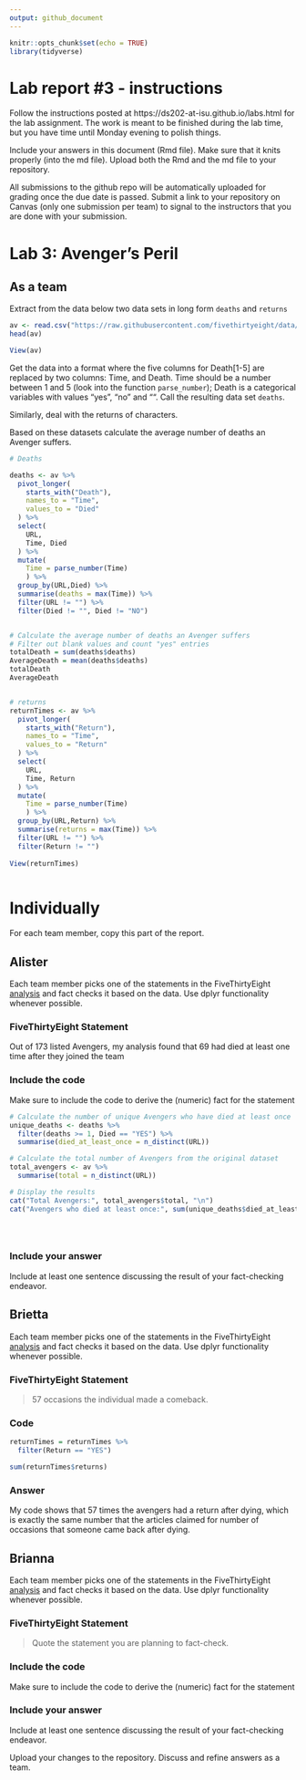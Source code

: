 ```yaml
---
output: github_document
---
```




```r
knitr::opts_chunk$set(echo = TRUE)
library(tidyverse)
```

# Lab report #3 - instructions

Follow the instructions posted at https://ds202-at-isu.github.io/labs.html for the lab assignment. The work is meant to be finished during the lab time, but you have time until Monday evening to polish things.

Include your answers in this document (Rmd file). Make sure that it knits properly (into the md file). Upload both the Rmd and the md file to your repository.  

All submissions to the github repo will be automatically uploaded for grading once the due date is passed.
Submit a link to your repository on Canvas (only one submission per team) to signal to the instructors that you are done with your submission.

# Lab 3: Avenger's Peril

## As a team

Extract from the data below two data sets in long form `deaths` and `returns`

```r
av <- read.csv("https://raw.githubusercontent.com/fivethirtyeight/data/master/avengers/avengers.csv", stringsAsFactors = FALSE)
head(av)

View(av)
```

Get the data into a format where the five columns for Death[1-5] are replaced by two columns: Time, and Death. Time should be a number between 1 and 5 (look into the function `parse_number`); Death is a categorical variables with values "yes", "no" and "". Call the resulting data set `deaths`. 

Similarly, deal with the returns of characters.

Based on these datasets calculate the average number of deaths an Avenger suffers. 

```r
# Deaths

deaths <- av %>% 
  pivot_longer(
    starts_with("Death"),
    names_to = "Time",
    values_to = "Died"
  ) %>% 
  select(
    URL,
    Time, Died
  ) %>% 
  mutate(
    Time = parse_number(Time)
    ) %>%
  group_by(URL,Died) %>%
  summarise(deaths = max(Time)) %>%
  filter(URL != "") %>%
  filter(Died != "", Died != "NO")


# Calculate the average number of deaths an Avenger suffers
# Filter out blank values and count "yes" entries
totalDeath = sum(deaths$deaths)
AverageDeath = mean(deaths$deaths)
totalDeath
AverageDeath


# returns 
returnTimes <- av %>% 
  pivot_longer(
    starts_with("Return"),
    names_to = "Time",
    values_to = "Return"
  ) %>% 
  select(
    URL,
    Time, Return
  ) %>% 
  mutate(
    Time = parse_number(Time)
    ) %>%
  group_by(URL,Return) %>%
  summarise(returns = max(Time)) %>%
  filter(URL != "") %>%
  filter(Return != "")
  
View(returnTimes)



```

# Individually

For each team member, copy this part of the report. 

## Alister

Each team member picks one of the statements in the FiveThirtyEight [analysis](https://fivethirtyeight.com/features/avengers-death-comics-age-of-ultron/) and fact checks it based on the data. Use dplyr functionality whenever possible.

### FiveThirtyEight Statement

Out of 173 listed Avengers, my analysis found that 69 had died at least one time after they joined the team

### Include the code

Make sure to include the code to derive the (numeric) fact for the statement

```r

# Calculate the number of unique Avengers who have died at least once
unique_deaths <- deaths %>%
  filter(deaths >= 1, Died == "YES") %>%
  summarise(died_at_least_once = n_distinct(URL))

# Calculate the total number of Avengers from the original dataset
total_avengers <- av %>%
  summarise(total = n_distinct(URL))

# Display the results
cat("Total Avengers:", total_avengers$total, "\n")
cat("Avengers who died at least once:", sum(unique_deaths$died_at_least_once), "\n")





```



### Include your answer

Include at least one sentence discussing the result of your fact-checking endeavor.

## Brietta

Each team member picks one of the statements in the FiveThirtyEight [analysis](https://fivethirtyeight.com/features/avengers-death-comics-age-of-ultron/) and fact checks it based on the data. Use dplyr functionality whenever possible.

### FiveThirtyEight Statement

> 57 occasions the individual made a comeback.

### Code

```r
returnTimes = returnTimes %>% 
  filter(Return == "YES")

sum(returnTimes$returns)

```

### Answer

My code shows that 57 times the avengers had a return after dying, which is exactly the same number that the articles claimed for number of occasions that someone came back after dying.


## Brianna

Each team member picks one of the statements in the FiveThirtyEight [analysis](https://fivethirtyeight.com/features/avengers-death-comics-age-of-ultron/) and fact checks it based on the data. Use dplyr functionality whenever possible.

### FiveThirtyEight Statement

> Quote the statement you are planning to fact-check.

### Include the code

Make sure to include the code to derive the (numeric) fact for the statement

### Include your answer

Include at least one sentence discussing the result of your fact-checking endeavor.

Upload your changes to the repository. Discuss and refine answers as a team.
